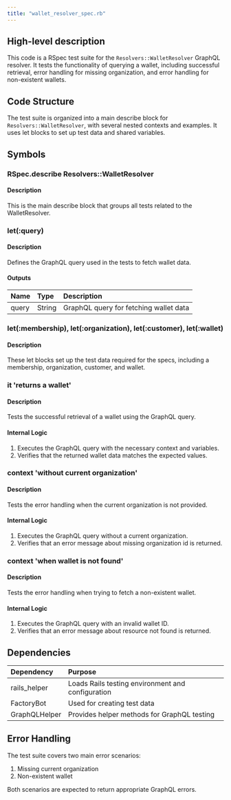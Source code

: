 ```yaml
---
title: "wallet_resolver_spec.rb"
---
```


## High-level description
This code is a RSpec test suite for the `Resolvers::WalletResolver` GraphQL resolver. It tests the functionality of querying a wallet, including successful retrieval, error handling for missing organization, and error handling for non-existent wallets.

## Code Structure
The test suite is organized into a main describe block for `Resolvers::WalletResolver`, with several nested contexts and examples. It uses let blocks to set up test data and shared variables.

## Symbols

### RSpec.describe Resolvers::WalletResolver
#### Description
This is the main describe block that groups all tests related to the WalletResolver.

### let(:query)
#### Description
Defines the GraphQL query used in the tests to fetch wallet data.

#### Outputs
| Name | Type | Description |
|:-----|:-----|:------------|
| query | String | GraphQL query for fetching wallet data |

### let(:membership), let(:organization), let(:customer), let(:wallet)
#### Description
These let blocks set up the test data required for the specs, including a membership, organization, customer, and wallet.

### it 'returns a wallet'
#### Description
Tests the successful retrieval of a wallet using the GraphQL query.

#### Internal Logic
1. Executes the GraphQL query with the necessary context and variables.
2. Verifies that the returned wallet data matches the expected values.

### context 'without current organization'
#### Description
Tests the error handling when the current organization is not provided.

#### Internal Logic
1. Executes the GraphQL query without a current organization.
2. Verifies that an error message about missing organization id is returned.

### context 'when wallet is not found'
#### Description
Tests the error handling when trying to fetch a non-existent wallet.

#### Internal Logic
1. Executes the GraphQL query with an invalid wallet ID.
2. Verifies that an error message about resource not found is returned.

## Dependencies
| Dependency | Purpose |
|:-----------|:--------|
| rails_helper | Loads Rails testing environment and configuration |
| FactoryBot | Used for creating test data |
| GraphQLHelper | Provides helper methods for GraphQL testing |

## Error Handling
The test suite covers two main error scenarios:
1. Missing current organization
2. Non-existent wallet

Both scenarios are expected to return appropriate GraphQL errors.